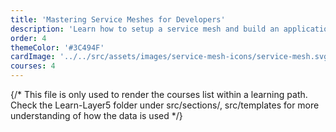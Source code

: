 ```yaml
---
title: 'Mastering Service Meshes for Developers'
description: 'Learn how to setup a service mesh and build an application'
order: 4
themeColor: '#3C494F'
cardImage: '../../src/assets/images/service-mesh-icons/service-mesh.svg'
courses: 4
---
```


{/*
  This file is only used to render the courses list within a learning path.
  Check the Learn-Layer5 folder under src/sections/, src/templates for more understanding of how the data is used
*/}